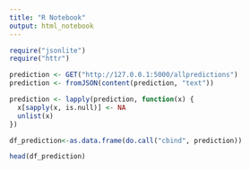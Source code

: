 ```yaml
---
title: "R Notebook"
output: html_notebook
---
```

```r
require("jsonlite")
require("httr")

prediction <- GET("http://127.0.0.1:5000/allpredictions")
prediction <- fromJSON(content(prediction, "text"))

prediction <- lapply(prediction, function(x) {
  x[sapply(x, is.null)] <- NA
  unlist(x)
})

df_prediction<-as.data.frame(do.call("cbind", prediction))
```
```r
head(df_prediction)
```
